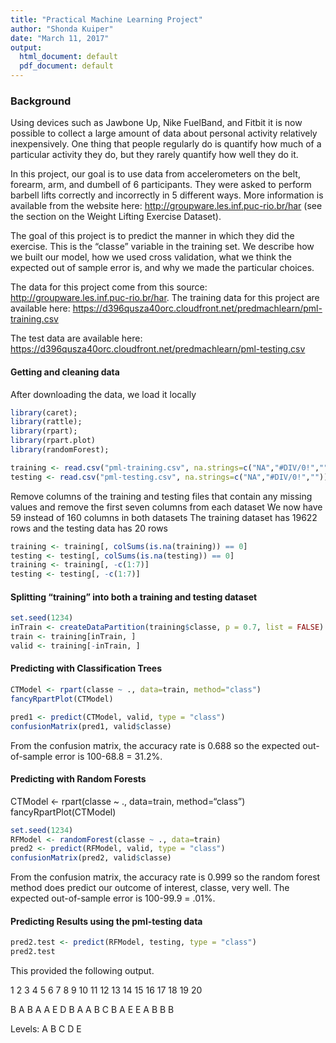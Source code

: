 ```yaml
---
title: "Practical Machine Learning Project"
author: "Shonda Kuiper"
date: "March 11, 2017"
output:
  html_document: default
  pdf_document: default
---
```


### Background
Using devices such as Jawbone Up, Nike FuelBand, and Fitbit it is now possible to collect a large amount of data about personal activity relatively inexpensively. One thing that people regularly do is quantify how much of a particular activity they do, but they rarely quantify how well they do it. 

In this project, our goal is to use data from accelerometers on the belt, forearm, arm, and dumbell of 6 participants. They were asked to perform barbell lifts correctly and incorrectly in 5 different ways. More information is available from the website here: <http://groupware.les.inf.puc-rio.br/har> (see the section on the Weight Lifting Exercise Dataset).


The goal of this project is to predict the manner in which they did the exercise. This is the "classe" variable in the training set. We describe how we built our model, how we used cross validation, what we think the expected out of sample error is, and why we made the particular choices. 

The data for this project come from this source: <http://groupware.les.inf.puc-rio.br/har>. 
The training data for this project are available here: <https://d396qusza40orc.cloudfront.net/predmachlearn/pml-training.csv>

The test data are available here: <https://d396qusza40orc.cloudfront.net/predmachlearn/pml-testing.csv>

#### Getting and cleaning data
After downloading the data, we load it locally
```r
library(caret); 
library(rattle); 
library(rpart); 
library(rpart.plot)
library(randomForest); 

training <- read.csv("pml-training.csv", na.strings=c("NA","#DIV/0!",""))
testing <- read.csv("pml-testing.csv", na.strings=c("NA","#DIV/0!",""))
```

Remove columns of the training and testing files that contain any missing values and remove the first seven columns from each dataset
We now have 59 instead of 160  columns in both datasets
The training dataset has 19622 rows and the testing data has 20 rows
```r
training <- training[, colSums(is.na(training)) == 0]
testing <- testing[, colSums(is.na(testing)) == 0]
training <- training[, -c(1:7)]
testing <- testing[, -c(1:7)]
```

#### Splitting "training" into both a training and testing dataset

```r
set.seed(1234) 
inTrain <- createDataPartition(training$classe, p = 0.7, list = FALSE)
train <- training[inTrain, ]
valid <- training[-inTrain, ]
```

#### Predicting with Classification Trees

```r
CTModel <- rpart(classe ~ ., data=train, method="class")
fancyRpartPlot(CTModel)

```
```r
pred1 <- predict(CTModel, valid, type = "class")
confusionMatrix(pred1, valid$classe)
```

From the confusion matrix, the accuracy rate is 0.688 so the expected out-of-sample error is 100-68.8 = 31.2%.

#### Predicting with Random Forests
CTModel <- rpart(classe ~ ., data=train, method="class")
fancyRpartPlot(CTModel)

```r
set.seed(1234)
RFModel <- randomForest(classe ~ ., data=train)
pred2 <- predict(RFModel, valid, type = "class")
confusionMatrix(pred2, valid$classe)
```

From the confusion matrix, the accuracy rate is 0.999 so the random forest method does predict our outcome of interest, classe, very well. The expected out-of-sample error is 100-99.9 = .01%.

#### Predicting Results using the pml-testing data

```r
pred2.test <- predict(RFModel, testing, type = "class")
pred2.test
```
This provided the following output.

1  2  3  4  5  6  7  8  9 10 11 12 13 14 15 16 17 18 19 20 

B  A  B  A  A  E  D  B  A  A  B  C  B  A  E  E  A  B  B  B 

Levels: A B C D E
